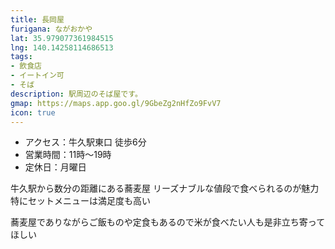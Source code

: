 ```yaml
---
title: 長岡屋
furigana: ながおかや
lat: 35.979077361984515
lng: 140.14258114686513
tags:
- 飲食店
- イートイン可
- そば
description: 駅周辺のそば屋です。
gmap: https://maps.app.goo.gl/9GbeZg2nHfZo9FvV7
icon: true
---
```


<LinkedImage
  basename="hamyu044/nagaokaya-sign"
  aspectRatio="16/12"
/>

- アクセス：牛久駅東口 徒歩6分
- 営業時間：11時～19時
- 定休日：月曜日

牛久駅から数分の距離にある蕎麦屋
リーズナブルな値段で食べられるのが魅力
特にセットメニューは満足度も高い

蕎麦屋でありながらご飯ものや定食もあるので米が食べたい人も是非立ち寄ってほしい

<LinkedImage
  basename="nato_blooming/nagaokaya-menu"
/>

<LinkedImage
  basename="nato_blooming/nagaokaya-men"
/>

<LinkedImage
  basename="hamyu044/nagaokaya-menu"
/>

<LinkedImage
  basename="nato_blooming/nagaokaya-overview"
/>
